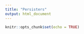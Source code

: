 ```yaml
---
title: "Persisters"
output: html_document
---
```


```r
knitr::opts_chunk$set(echo = TRUE)
```

